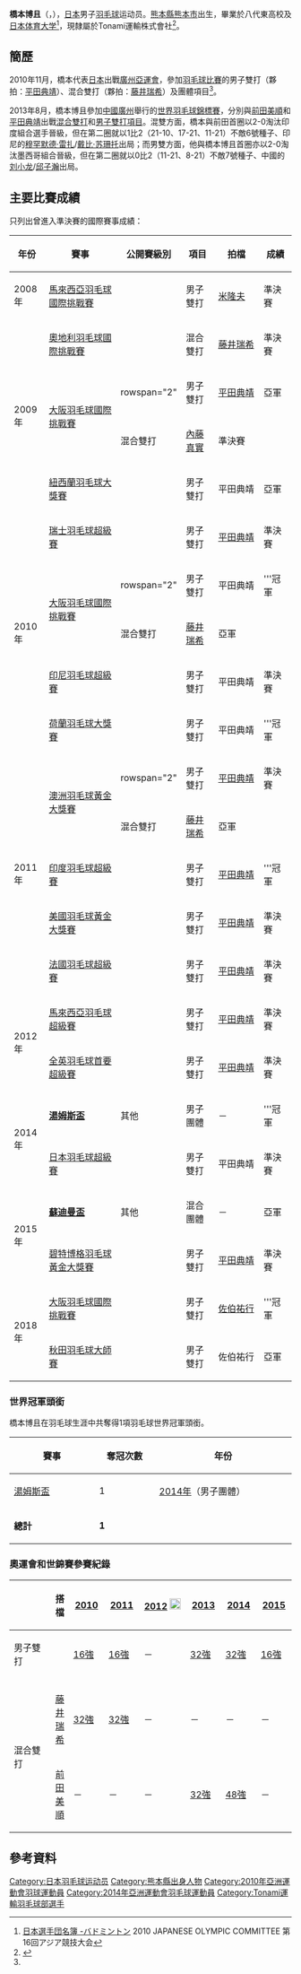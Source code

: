 {{noteTA|G1=Badminton}}
{{Infobox 羽球選手
| playername              = {{lang|ja|<small>はしもと ひろかつ</small><br/><big>橋本 博且</big>}}<br/><small>({{lang|en|Hashimoto Hirokatsu}})</small>
| image                   = 
| size                    = 
| caption                 = 
| birth_name              = 
| date_of_birth           = {{birth_date_and_age|1985|12|18}}<ref name="廣州亞運">[http://www.gz2010.cn/info/CHN_CHN/ZB/ZBB101A_BD@@@@@@@@@@@@@@@CHN_number=231439.html 2010年廣州亞運會官方網站 羽毛球 - 桥本博且 - 简历]</ref>
| place_of_birth          = {{JPN}}[[熊本縣|熊本縣]]
| height                  = {{height|m=1.78}}<ref name="廣州亞運"/>
| weight                  = {{weight|kg=75}}<ref name="廣州亞運"/>
| event                   = 男子雙打、混合雙打
| country                 = {{JPN}}
| years_active            = 
| handedness              = 
| coach                   = 
| highest_ranking         = 第7位（男雙-[[平田典靖|平田典靖]]）
| date_of_highest_ranking = 2012年3月15日<ref name="highest-ranking">[http://bwfcontent.tournamentsoftware.com/ranking/player.aspx?id=9737&player=108100 BWF World Ranking - Ranking of Hirokatsu HASHIMOTO (74326)]{{en}}</ref>
| current_ranking         = 第15位（男雙-[[平田典靖|平田典靖]]）<br/>第98位（混雙-[[前田美順|前田美順]]）
| date_of_current_ranking = 2015年9月17日<ref>[http://bwfcontent.tournamentsoftware.com/ranking/category.aspx?id=9737&category=474 BWF World Ranking - BWF世界排名榜 (9/17/2015) - Men's doubles] {{Wayback|url=http://bwfcontent.tournamentsoftware.com/ranking/category.aspx?id=9737&category=474 |date=20210106060112 }}{{en}}</ref><ref>[http://bwfcontent.tournamentsoftware.com/ranking/category.aspx?id=9737&category=476 BWF World Ranking - BWF世界排名榜 (9/17/2015) - Mixed doubles]{{en}}</ref>
| played                  = 160勝–117負（男雙）<br/>47勝–66負（混雙）
| titles                  = [[File:Simple_silver_cup.svg|15px]] [[汤姆斯杯|汤姆斯杯]]：1
| bwf_profile             = 34A94765-1B96-4707-8C27-69C77B737F12
| bwf_id                  = 74326
| updated                 = 2015年9月19日
}}
{{MedalTableTop}}
{{MedalSport | 男子[[羽毛球|羽毛球]]}}
{{MedalCountry | {{JPN}}}}
{{MedalCompetition | [[汤姆斯杯|汤姆斯杯]]}}
{{MedalBronze | [[2010年湯姆斯盃|2010年 吉隆坡]] | 男子團體 }}
{{MedalBronze | [[2012年湯姆斯盃|2012年 武漢]] | 男子團體 }}
{{MedalGold  | [[2014年湯姆斯盃|2014年 新德里]] | [[2014年湯姆斯盃|男子團體]]}}
{{MedalCompetition | [[蘇迪曼盃|蘇迪曼盃]]}}
{{MedalSilver| [[2015年蘇迪曼盃|2015年 東莞]] | [[2015年蘇迪曼盃|混合團體]]}}
{{MedalCompetition | [[亞洲羽毛球錦標賽|亞洲羽毛球錦標賽]]}}
{{MedalSilver | [[2011年亞洲羽毛球錦標賽|2011年 成都]] | 男子雙打 }}
{{MedalCompetition | [[東亞運動會|東亞運動會]]}}
{{MedalBronze| [[2009年東亞運動會|2009年 香港]] | [[2009年東亞運動會羽毛球比賽|男子團體]] }}
{{MedalCompetition  | [[全日本綜合羽毛球錦標賽|全日本綜合羽毛球錦標賽]]}}
{{MedalCountry | {{flagicon|JPN}}富山縣（Tonami運輸）}}
{{MedalGold  | [[2009年全日本綜合羽毛球錦標賽|2009年 東京都]] | 男子雙打 }}
{{MedalGold  | [[2010年全日本綜合羽毛球錦標賽|2010年 東京都]] | 男子雙打 }}
{{MedalGold  | [[2011年全日本綜合羽毛球錦標賽|2011年 東京都]] | 男子雙打 }}
{{MedalSilver| [[2012年全日本綜合羽毛球錦標賽|2012年 東京都]] | 男子雙打 }}
{{MedalBronze| [[2012年全日本綜合羽毛球錦標賽|2012年 東京都]] | 混合雙打 }}
{{MedalSilver| [[2013年全日本綜合羽毛球錦標賽|2013年 東京都]] | 男子雙打 }}
{{MedalBronze| [[2013年全日本綜合羽毛球錦標賽|2013年 東京都]] | 混合雙打 }}
{{MedalSilver| [[2014年全日本綜合羽毛球錦標賽|2014年 東京都]] | 男子雙打 }}
{{MedalBottom}}
'''橋本博且'''（{{jpn|j=橋本 博且|kn=はしもと ひろかつ|rm=Hashimoto Hirokatsu}}，{{bd|1985年|12月18日}}），[[日本|日本]]男子[[羽毛球|羽毛球]]运动员。[[熊本縣|熊本縣]][[熊本市|熊本市]]出生，畢業於八代東高校及[[日本体育大学|日本体育大学]]<ref>[http://www.joc.or.jp/int_games/asia/2010/pdf/member/22_badminton.pdf 日本選手団名簿 -バドミントン] {{Wayback|url=http://www.joc.or.jp/int_games/asia/2010/pdf/member/22_badminton.pdf |date=20190626054123 }}2010 JAPANESE OLYMPIC COMMITTEE  第16回アジア競技大会{{ja}}</ref>，現隸屬於Tonami運輸株式會社<ref>{{cite web|title=Player Information|url=http://www.tonami.co.jp/badminton/player/hashimoto.htm|publisher=トナミ運輸バドミントン部|deadurl=yes|archiveurl=https://web.archive.org/web/20120114042252/http://www.tonami.co.jp/badminton/player/hashimoto.htm|archivedate=2012-01-14}}</ref>。

==簡歷==
2010年11月，橋本代表[[2010年亞洲運動會日本代表團|日本]]出戰[[廣州|廣州]][[2010年亞洲運動會|亞運會]]，參加[[2010年亞洲運動會羽毛球比賽|羽毛球比賽]]的男子雙打（夥拍：[[平田典靖|平田典靖]]）、混合雙打（夥拍：[[藤井瑞希|藤井瑞希]]）及團體項目<ref name="廣州亞運"/>。

2013年8月，橋本博且參加[[中國|中國]][[廣州|廣州]]舉行的[[2013年世界羽毛球錦標賽|世界羽毛球錦標賽]]，分別與[[前田美順|前田美順]]和[[平田典靖|平田典靖]]出戰[[2013年世界羽毛球錦標賽混合雙打項目|混合雙打]]和[[2013年世界羽毛球錦標賽男子雙打項目|男子雙打項目]]。混雙方面，橋本與前田首圈以2-0淘汰印度組合選手晉級，但在第二圈就以1比2（21-10、17-21、11-21）不敵6號種子、印尼的[[穆罕默德·雷扎|穆罕默德·雷扎]]/[[戴比·苏珊托|戴比·苏珊托]]出局；而男雙方面，他與橋本博且首圈亦以2-0淘汰墨西哥組合晉級，但在第二圈就以0比2（11-21、8-21）不敵7號種子、中國的[[刘小龙|刘小龙]]/[[邱子瀚|邱子瀚]]出局。

==主要比賽成績==
只列出曾進入準決賽的國際賽事成績：
{| class=wikitable style="text-align:center; font-size:small;" 
!width="50"|年份
!width="180"|賽事
!width="80"|公開賽級別
!width="60"|項目
!width="100"|拍檔
!width="50"|成績
|-
!rowspan="1"|2008年
|[[2008年馬來西亞羽毛球國際挑戰賽|馬來西亞羽毛球國際挑戰賽]]
|{{BWFIC}}
|男子雙打
|[[米隆夫|米隆夫]]
|bgcolor="#b8860b"|準決賽
|-
!rowspan="4"|2009年
|[[2009年奧地利羽毛球國際挑戰賽|奧地利羽毛球國際挑戰賽]]
|{{BWFIC}}
|混合雙打
|[[藤井瑞希|藤井瑞希]]
|bgcolor="#b8860b"|準決賽
|-
|rowspan="2"|[[2009年大阪羽毛球國際挑戰賽|大阪羽毛球國際挑戰賽]]
|rowspan="2" {{BWFIC}}
|男子雙打
|[[平田典靖|平田典靖]]
|bgcolor="silver"|亞軍
|-
|混合雙打
|[[內藤真實|內藤真實]]
|bgcolor="#b8860b"|準決賽
|-
|[[2009年紐西蘭羽毛球大獎賽|紐西蘭羽毛球大獎賽]]
|{{BWFGP}}
|男子雙打
|平田典靖
|bgcolor="silver"|亞軍
|-
!rowspan="5"|2010年
|[[2010年瑞士羽毛球超級賽|瑞士羽毛球超級賽]]
|{{BWFSS}}
|男子雙打
|[[平田典靖|平田典靖]]
|bgcolor="#b8860b"|準決賽
|-
|rowspan="2"|[[2010年大阪羽毛球國際挑戰賽|大阪羽毛球國際挑戰賽]]
|rowspan="2" {{BWFIC}}
|男子雙打
|平田典靖
|bgcolor="gold"|'''冠軍
|-
|混合雙打
|[[藤井瑞希|藤井瑞希]]
|bgcolor="silver"|亞軍
|-
|[[2010年印度尼西亞羽毛球超級賽|印尼羽毛球超級賽]]
|{{BWFSS}}
|男子雙打
|平田典靖
|bgcolor="#b8860b"|準決賽
|-
|[[2010年荷蘭羽毛球大獎賽|荷蘭羽毛球大獎賽]]
|{{BWFGP}}
|男子雙打
|平田典靖
|bgcolor="gold"|'''冠軍
|-
!rowspan="5"|2011年
|rowspan="2"|[[2011年澳洲羽毛球黃金大獎賽|澳洲羽毛球黃金大獎賽]]
|rowspan="2" {{BWFGPG}}
|男子雙打
|[[平田典靖|平田典靖]]
|bgcolor="#b8860b"|準決賽
|-
|混合雙打
|[[藤井瑞希|藤井瑞希]]
|bgcolor="silver"|亞軍
|-
|[[2011年印度羽毛球超級賽|印度羽毛球超級賽]]
|{{BWFSS}}
|男子雙打
|[[平田典靖|平田典靖]]
|bgcolor="gold"|'''冠軍
|-
|[[2011年美國羽毛球黃金大獎賽|美國羽毛球黃金大獎賽]]
|{{BWFGPG}}
|男子雙打
|[[平田典靖|平田典靖]]
|bgcolor="#b8860b"|準決賽
|-
|[[2011年法國羽毛球超級賽|法國羽毛球超級賽]]
|{{BWFSS}}
|男子雙打
|[[平田典靖|平田典靖]]
|bgcolor="#b8860b"|準決賽
|-
!rowspan="2"|2012年
|[[2012年馬來西亞羽毛球超級賽|馬來西亞羽毛球超級賽]]
|{{BWFSS}}
|男子雙打
|[[平田典靖|平田典靖]]
|bgcolor="#b8860b"|準決賽
|-
|[[2012年全英羽毛球首要超級賽|全英羽毛球首要超級賽]]
|{{BWFSSP}}
|男子雙打
|[[平田典靖|平田典靖]]
|bgcolor="#b8860b"|準決賽
|-
!rowspan="2"|2014年
|'''[[2014年湯姆斯盃|湯姆斯盃]]'''
|其他
|男子團體
|－
|bgcolor="gold"|'''冠軍
|-
|[[2014年日本羽毛球超級賽|日本羽毛球超級賽]]
|{{BWFSS}}
|男子雙打
|平田典靖
|bgcolor="#b8860b"|準決賽
|-
!rowspan="2"|2015年
|'''[[2015年蘇迪曼盃|蘇迪曼盃]]'''
|其他
|混合團體
|－
|bgcolor="silver"|亞軍
|-
|[[2015年碧特博格羽毛球黃金大獎賽|碧特博格羽毛球黃金大獎賽]]
|{{BWFGPG}}
|男子雙打
|[[平田典靖|平田典靖]]
|bgcolor="#b8860b"|準決賽
|-
!rowspan="2"|2018年
|[[2018年大阪羽毛球國際挑戰賽|大阪羽毛球國際挑戰賽]]
|{{BWFIC}}
|男子雙打
|[[佐伯祐行|佐伯祐行]]
|bgcolor="gold"|'''冠軍
|-
|[[2018年秋田羽毛球大師賽|秋田羽毛球大師賽]]
|{{BWF100}}
|男子雙打
|佐伯祐行
|bgcolor="silver"|亞軍
|}
{{BWF賽事級別索引}}

=== 世界冠軍頭銜 ===
橋本博且在羽毛球生涯中共奪得1項羽毛球世界冠軍頭銜。
{| class=wikitable style="text-align:center; font-size:small" 
|- 
! width="150"|賽事 
! width="100"|奪冠次數 
! width="250"|年份
|- 
|[[湯姆斯盃|湯姆斯盃]] || 1 ||style="text-align:left"|[[2014年湯姆斯盃|2014年]]（男子團體）
|-
|'''總計'''||'''1'''||
|}

===奧運會和世錦賽參賽紀錄===
{| class=wikitable style="text-align:center; font-size:small;" 
!
!搭檔
!width="50"|[[2010年世界羽毛球錦標賽|2010]]
!width="50"|[[2011年世界羽毛球錦標賽|2011]]
!width="80"|[[2012年夏季奧林匹克運動會羽毛球比賽|2012]] [[File:Olympic_rings_without_rims.svg|20px]]
!width="50"|[[2013年世界羽毛球錦標賽|2013]]
!width="50"|[[2014年世界羽毛球錦標賽|2014]]
!width="50"|[[2015年世界羽毛球錦標賽|2015]]
|-
!width="80"|男子雙打
|align="left"|{{nowrap|[[平田典靖|平田典靖]]}}
|[[2010年世界羽毛球錦標賽男子雙打項目|16強]]
|[[2011年世界羽毛球錦標賽男子雙打項目|16強]]
|－
|[[2013年世界羽毛球錦標賽男子雙打項目|32強]]
|[[2014年世界羽毛球錦標賽男子雙打項目|32強]]
|[[2015年世界羽毛球錦標賽男子雙打項目|16強]]
|-
|
|-
!rowspan="2" width="80"|混合雙打
|align="left"|[[藤井瑞希|藤井瑞希]]
|[[2010年世界羽毛球錦標賽混合雙打項目|32強]]
|[[2011年世界羽毛球錦標賽混合雙打項目|32強]]
|－
|－
|－
|－
|-
|align="left"|[[前田美順|前田美順]]
|－
|－
|－
|[[2013年世界羽毛球錦標賽混合雙打項目|32強]]
|[[2014年世界羽毛球錦標賽混合雙打項目|48強]]
|－
|}

== 參考資料 ==
{{reflist}}

{{汤姆斯杯冠军}}

{{Authority control}}
{{DEFAULTSORT:HASHIMOTO Hirokatsu}}
[[Category:日本羽毛球运动员|Category:日本羽毛球运动员]]
[[Category:熊本縣出身人物|Category:熊本縣出身人物]]
[[Category:2010年亞洲運動會羽球運動員|Category:2010年亞洲運動會羽球運動員]]
[[Category:2014年亞洲運動會羽毛球運動員|Category:2014年亞洲運動會羽毛球運動員]]
[[Category:Tonami運輸羽毛球部選手|Category:Tonami運輸羽毛球部選手]]